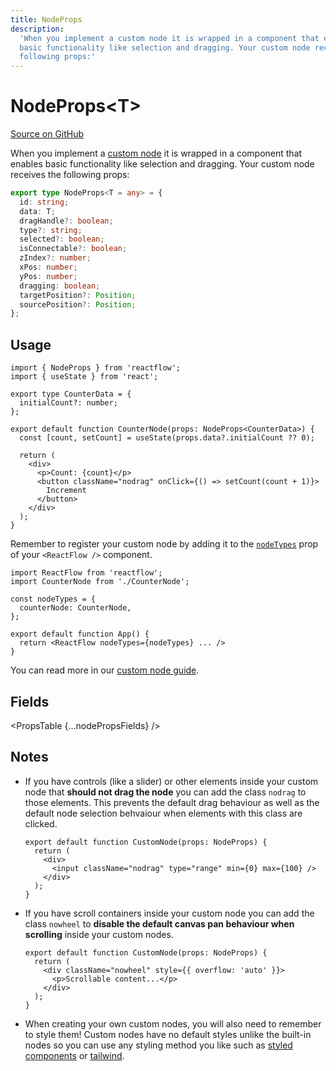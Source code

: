 ```yaml
---
title: NodeProps
description:
  'When you implement a custom node it is wrapped in a component that enables
  basic functionality like selection and dragging. Your custom node receives the
  following props:'
---
```



# NodeProps&lt;T>

[Source on GitHub](https://github.com/xyflow/xyflow/blob/v11/packages/core/src/types/nodes.ts/#L78)

When you implement a [custom node](/learn/customization/custom-nodes) it is
wrapped in a component that enables basic functionality like selection and
dragging. Your custom node receives the following props:

```ts
export type NodeProps<T = any> = {
  id: string;
  data: T;
  dragHandle?: boolean;
  type?: string;
  selected?: boolean;
  isConnectable?: boolean;
  zIndex?: number;
  xPos: number;
  yPos: number;
  dragging: boolean;
  targetPosition?: Position;
  sourcePosition?: Position;
};
```

## Usage

```tsx
import { NodeProps } from 'reactflow';
import { useState } from 'react';

export type CounterData = {
  initialCount?: number;
};

export default function CounterNode(props: NodeProps<CounterData>) {
  const [count, setCount] = useState(props.data?.initialCount ?? 0);

  return (
    <div>
      <p>Count: {count}</p>
      <button className="nodrag" onClick={() => setCount(count + 1)}>
        Increment
      </button>
    </div>
  );
}
```

Remember to register your custom node by adding it to the
[`nodeTypes`](/api-reference/react-flow#nodetypes) prop of your
`<ReactFlow />` component.

```tsx
import ReactFlow from 'reactflow';
import CounterNode from './CounterNode';

const nodeTypes = {
  counterNode: CounterNode,
};

export default function App() {
  return <ReactFlow nodeTypes={nodeTypes} ... />
}
```

You can read more in our [custom node guide](/learn/customization/custom-nodes).

## Fields

<PropsTable {...nodePropsFields} />

## Notes

- If you have controls (like a slider) or other elements inside your custom node
  that **should not drag the node** you can add the class `nodrag` to those elements.
  This prevents the default drag behaviour as well as the default node selection
  behvaiour when elements with this class are clicked.

  ```tsx
  export default function CustomNode(props: NodeProps) {
    return (
      <div>
        <input className="nodrag" type="range" min={0} max={100} />
      </div>
    );
  }
  ```

- If you have scroll containers inside your custom node you can add the class
  `nowheel` to **disable the default canvas pan behaviour when scrolling** inside
  your custom nodes.

  ```tsx
  export default function CustomNode(props: NodeProps) {
    return (
      <div className="nowheel" style={{ overflow: 'auto' }}>
        <p>Scrollable content...</p>
      </div>
    );
  }
  ```

- When creating your own custom nodes, you will also need to remember to style
  them! Custom nodes have no default styles unlike the built-in nodes so you
  can use any styling method you like such as
  [styled components](/examples/styling/styled-components) or
  [tailwind](/examples/styling/tailwind).
